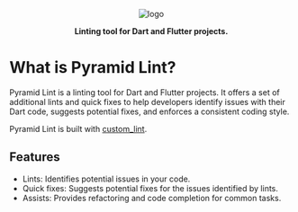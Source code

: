 <p align="center">
  <img src="https://github.com/charlescyt/pyramid_lint/raw/doc-page/resources/logo-192x192.png" alt="logo" />
</p>

<p align="center">
  <strong>Linting tool for Dart and Flutter projects.</strong>
</p>

# What is Pyramid Lint?

Pyramid Lint is a linting tool for Dart and Flutter projects. It offers a set of additional lints and quick fixes to help developers identify issues with their Dart code, suggests potential fixes, and enforces a consistent coding style.

<info> Pyramid Lint is built with [custom_lint][custom_lint]. </info>

## Features

- Lints: Identifies potential issues in your code.
- Quick fixes: Suggests potential fixes for the issues identified by lints.
- Assists: Provides refactoring and code completion for common tasks.

<!--- links --->

[custom_lint]: https://pub.dev/packages/custom_lint
